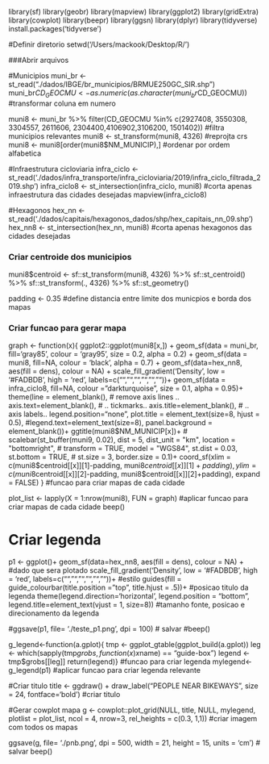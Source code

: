 library(sf)
library(geobr)
library(mapview)
library(ggplot2)
library(gridExtra)
library(cowplot)
library(beepr)
library(ggsn)
library(dplyr)
library(tidyverse)
install.packages('tidyverse')


#Definir diretorio
setwd('/Users/mackook/Desktop/R/')

###Abrir arquivos

#Municipios
muni_br <- st_read("./dados/IBGE/br_municipios/BRMUE250GC_SIR.shp")
muni_br$CD_GEOCMU <- as.numeric(as.character(muni_br$CD_GEOCMU)) #transformar coluna em numero

muni8 <- muni_br %>% filter(CD_GEOCMU %in% c(2927408, 3550308, 3304557, 
                                2611606, 2304400,4106902,3106200, 1501402)) #filtra municipios relevantes
muni8 <- st_transform(muni8, 4326) #reprojta crs
muni8 <- muni8[order(muni8$NM_MUNICIP),] #ordenar por ordem alfabetica

#Infraestrutura cicloviaria
infra_ciclo <- st_read('./dados/infra_transporte/infra_cicloviaria/2019/infra_ciclo_filtrada_2019.shp')
infra_ciclo8 <- st_intersection(infra_ciclo, muni8) #corta apenas infraestrutura das cidades desejadas
mapview(infra_ciclo8)


#Hexagonos
hex_nn <- st_read('./dados/capitais/hexagonos_dados/shp/hex_capitais_nn_09.shp')
hex_nn8 <- st_intersection(hex_nn, muni8)  #corta apenas hexagonos das cidades desejadas


### Criar centroide dos municipios
muni8$centroid <- 
  sf::st_transform(muni8, 4326) %>% 
  sf::st_centroid() %>% 
  sf::st_transform(., 4326)  %>% 
  sf::st_geometry()

padding <- 0.35 #define distancia entre limite dos municpios e borda dos mapas


### Criar funcao para gerar mapa
graph <- function(x){
  ggplot2::ggplot(muni8[x,]) +
    geom_sf(data = muni_br, fill='gray85', colour = 'gray95', size = 0.2, alpha = 0.2) +
    geom_sf(data = muni8, fill=NA, colour = 'black', alpha = 0.7) +
    geom_sf(data=hex_nn8, aes(fill = dens), colour = NA) +
    scale_fill_gradient('Density', low = '#FADBDB', high = 'red', labels=c("","","","","",""))+
    geom_sf(data = infra_ciclo8, fill=NA, colour = "darkturquoise", size = 0.1, alpha = 0.95)+
    theme(line = element_blank(),                          # remove axis lines ..
          axis.text=element_blank(),                       # .. tickmarks..
          axis.title=element_blank(),                      # .. axis labels..
          legend.position="none",
          plot.title = element_text(size=8, hjust = 0.5),
          #legend.text=element_text(size=8),
          panel.background = element_blank())+
    ggtitle(muni8$NM_MUNICIP[x])+
  # scalebar(st_buffer(muni9, 0.02), dist = 5, dist_unit = "km", location = "bottomright",
    #          transform = TRUE, model = "WGS84", st.dist = 0.03, st.bottom = TRUE, 
    #          st.size = 3, border.size = 0.1)+
    coord_sf(xlim = c(muni8$centroid[[x]][1]-padding, muni8$centroid[[x]][1]+padding), 
             ylim = c(muni8$centroid[[x]][2]-padding, muni8$centroid[[x]][2]+padding), expand = FALSE)
} #funcao para criar mapas de cada cidade

plot_list <- lapply(X = 1:nrow(muni8), FUN = graph) #aplicar funcao para criar mapas de cada cidade
beep()

# Criar legenda
p1 <- ggplot()+
  geom_sf(data=hex_nn8, aes(fill = dens), colour = NA) + #dado que sera plotado
  scale_fill_gradient('Density', low = '#FADBDB', high = 'red', 
                      labels=c("","","","","",""))+ #estilo
  guides(fill = guide_colourbar(title.position = "top",
                                title.hjust = .5))+ #posicao titulo da legenda
  theme(legend.direction='horizontal',
        legend.position = "bottom",
        legend.title=element_text(vjust = 1, size=8)) #tamanho fonte, posicao e direcionamento da legenda 

#ggsave(p1, file= './teste_p1.png', dpi = 100) # salvar
#beep()

g_legend<-function(a.gplot){
  tmp <- ggplot_gtable(ggplot_build(a.gplot))
  leg <- which(sapply(tmp$grobs, function(x) x$name) == "guide-box")
  legend <- tmp$grobs[[leg]]
  return(legend)} #funcao para criar legenda
mylegend<-g_legend(p1) #aplicar funcao para criar legenda relevante

#Criar titulo
title <- ggdraw() + draw_label("PEOPLE NEAR BIKEWAYS", size = 24, fontface='bold') #criar titulo

#Gerar cowplot mapa
g <- cowplot::plot_grid(NULL, title, NULL, mylegend,
                        plotlist = plot_list, ncol = 4, nrow=3,
                        rel_heights = c(0.3, 1,1)) #criar imagem com todos os mapas
                        
ggsave(g, file= './pnb.png', dpi = 500, width = 21, height = 15, units = 'cm') # salvar
beep()
